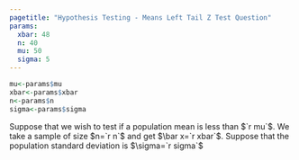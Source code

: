 ```yaml
---
pagetitle: "Hypothesis Testing - Means Left Tail Z Test Question"
params:
  xbar: 48 
  n: 40 
  mu: 50 
  sigma: 5 
---
```


```r
mu<-params$mu
xbar<-params$xbar
n<-params$n 
sigma<-params$sigma
```

Suppose that we wish to test if a population mean is less than $`r mu`$. We take a sample of size $n=`r n`$ and get $\bar x=`r xbar`$. Suppose that the population standard deviation is $\sigma=`r sigma`$
